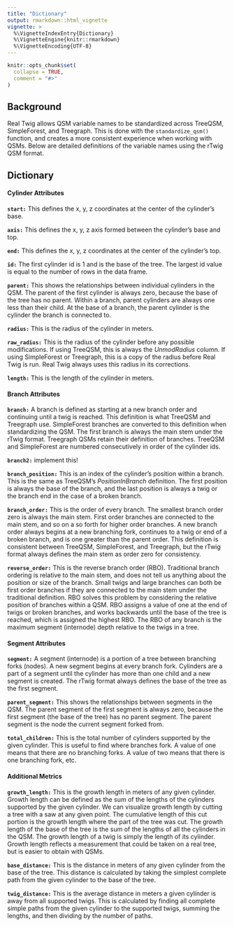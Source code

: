 ```yaml
---
title: "Dictionary"
output: rmarkdown::html_vignette
vignette: >
  %\VignetteIndexEntry{Dictionary}
  %\VignetteEngine{knitr::rmarkdown}
  %\VignetteEncoding{UTF-8}
---
```


```r
knitr::opts_chunk$set(
  collapse = TRUE,
  comment = "#>"
)
```

## Background

Real Twig allows QSM variable names to be standardized across TreeQSM, SimpleForest, and Treegraph. This is done with the `standardize_qsm()` function, and creates a more consistent experience when working with QSMs. Below are detailed definitions of the variable names using the rTwig QSM format.

## Dictionary

#### Cylinder Attributes

**`start:`** This defines the x, y, z coordinates at the center of the cylinder's base.

**`axis:`** This defines the x, y, z axis formed between the cylinder's base and top.

**`end:`** This defines the x, y, z coordinates at the center of the cylinder's top.

**`id:`** The first cylinder id is 1 and is the base of the tree. The largest id value is equal to the number of rows in the data frame.

**`parent:`** This shows the relationships between individual cylinders in the QSM. The parent of the first cylinder is always zero, because the base of the tree has no parent. Within a branch, parent cylinders are always one less than their child. At the base of a branch, the parent cylinder is the cylinder the branch is connected to.

**`radius:`** This is the radius of the cylinder in meters.

**`raw_radius:`** This is the radius of the cylinder before any possible modifications. If using TreeQSM, this is always the *UnmodRadius* column. If using SimpleForest or Treegraph, this is a copy of the radius before Real Twig is run. Real Twig always uses this radius in its corrections.

**`length:`** This is the length of the cylinder in meters.

#### Branch Attributes

**`branch:`** A branch is defined as starting at a new branch order and continuing until a twig is reached. This definition is what TreeQSM and Treegraph use. SimpleForest branches are converted to this definition when standardizing the QSM. The first branch is always the main stem under the rTwig format. Treegraph QSMs retain their definition of branches. TreeQSM and SimpleForest are numbered consecutively in order of the cylinder ids.

**`branch2:`** implement this!

**`branch_position:`** This is an index of the cylinder's position within a branch. This is the same as TreeQSM's *PositionInBranch* definition. The first position is always the base of the branch, and the last position is always a twig or the branch end in the case of a broken branch.

**`branch_order:`** This is the order of every branch. The smallest branch order zero is always the main stem. First order branches are connected to the main stem, and so on a so forth for higher order branches. A new branch order always begins at a new branching fork, continues to a twig or end of a broken branch, and is one greater than the parent order. This definition is consistent between TreeQSM, SimpleForest, and Treegraph, but the rTwig format always defines the main stem as order zero for consistency.

**`reverse_order:`** This is the reverse branch order (RBO). Traditional branch ordering is relative to the main stem, and does not tell us anything about the position or size of the branch. Small twigs and large branches can both be first order branches if they are connected to the main stem under the traditional definition. RBO solves this problem by considering the relative position of branches within a QSM. RBO assigns a value of one at the end of twigs or broken branches, and works backwards until the base of the tree is reached, which is assigned the highest RBO. The RBO of any branch is the maximum segment (internode) depth relative to the twigs in a tree.

#### Segment Attributes

**`segment:`** A segment (internode) is a portion of a tree between branching forks (nodes). A new segment begins at every branch fork. Cylinders are a part of a segment until the cylinder has more than one child and a new segment is created. The rTwig format always defines the base of the tree as the first segment.

**`parent_segment:`** This shows the relationships between segments in the QSM. The parent segment of the first segment is always zero, because the first segment (the base of the tree) has no parent segment. The parent segment is the node the current segment forked from.

**`total_children:`** This is the total number of cylinders supported by the given cylinder. This is useful to find where branches fork. A value of one means that there are no branching forks. A value of two means that there is one branching fork, etc. 

#### Additional Metrics

**`growth_length:`** This is the growth length in meters of any given cylinder. Growth length can be defined as the sum of the lengths of the cylinders supported by the given cylinder. We can visualize growth length by cutting a tree with a saw at any given point. The cumulative length of this cut portion is the growth length where the part of the tree was cut. The growth length of the base of the tree is the sum of the lengths of all the cylinders in the QSM. The growth length of a twig is simply the length of its cylinder. Growth length reflects a measurement that could be taken on a real tree, but is easier to obtain with QSMs.

**`base_distance:`** This is the distance in meters of any given cylinder from the base of the tree. This distance is calculated by taking the simplest complete path from the given cylinder to the base of the tree. 

**`twig_distance:`** This is the average distance in meters a given cylinder is away from all supported twigs. This is calculated by finding all complete simple paths from the given cylinder to the supported twigs, summing the lengths, and then dividing by the number of paths. 
